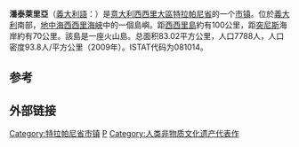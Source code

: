{{Infobox CityIT |
  img_coa           =Pantelleria-Stemma.png|
  official_name              = 潘泰萊里亞<br />Comune di Pantelleria|
  mapx=36.83|mapy=11.95|
  name=潘泰萊里亞|
  region            = [[西西里|西西里]] |
  province          = [[特拉帕尼省|特拉帕尼省]] |
  elevation_m          = 5|
  area_total_km2   = 83|
  population_as_of  = 2004年12月31日|
  population_total = 7,679|
  population_density_km2 = 93|
  timezone          = [[欧洲中部时间|CET]]、[[UTC|UTC]]+1 |
  coordinates       = {{coord|36|50|N|11|57|E}}|
    telephone         = 0923|
  postalcode        = 91017|
  gentilic          = |
    website           = [http://www.comunepantelleria.it/] |
}}
'''潘泰萊里亞'''（[[義大利語|義大利語]]：'''{{lang|it|Pantelleria}}'''）是[[意大利|意大利]][[西西里大區|西西里大區]][[特拉帕尼省|特拉帕尼省]]的一个[[市镇_(意大利)|市镇]]。位於[[義大利|義大利]]南部，[[地中海|地中海]][[西西里海峽|西西里海峽]]中的一個島嶼。距[[西西里島|西西里島]]約有100公里，距[[突尼斯|突尼斯]]海岸約有70公里。該島是一座火山島。总面积83.02平方公里，人口7788人，人口密度93.8人/平方公里（2009年）。ISTAT代码为081014。

==参考==
{{Reflist}}

==外部链接==

{{特拉帕尼省市鎮}}
{{Outlying territories of European countries}}
{{Authority control}}
{{DEFAULTSORT:Pantelleria}}
[[Category:特拉帕尼省市镇|Category:特拉帕尼省市镇]]
[[Category:特拉帕尼省市镇|P]]
[[Category:人类非物质文化遗产代表作|Category:人类非物质文化遗产代表作]]
